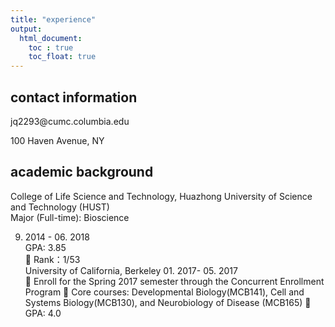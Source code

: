 ```yaml
---
title: "experience"
output:
  html_document:
    toc : true
    toc_float: true
---
```


## contact information

jq2293@cumc.columbia.edu

100 Haven Avenue, NY

## academic background

College of Life Science and Technology, Huazhong University of Science and Technology (HUST)                                                                   
Major (Full-time): Bioscience                                                         

09. 2014 - 06. 2018  
GPA: 3.85  
	Rank：1/53  
University of California, Berkeley                                                        01. 2017- 05. 2017                                                       
	Enroll for the Spring 2017 semester through the Concurrent Enrollment Program
	Core courses: Developmental Biology(MCB141), Cell and Systems Biology(MCB130), and Neurobiology of Disease (MCB165)
	GPA: 4.0

